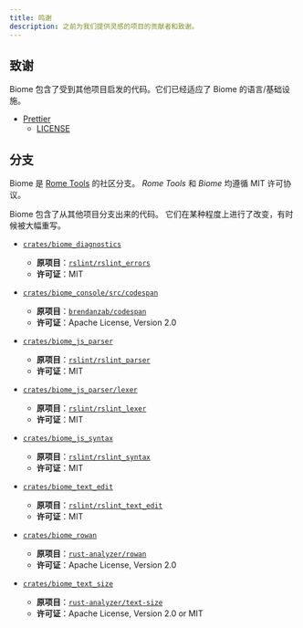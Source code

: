 ```yaml
---
title: 鸣谢
description: 之前为我们提供灵感的项目的贡献者和致谢。
---
```



<Contributors />

## 致谢

Biome 包含了受到其他项目启发的代码。它们已经适应了 Biome 的语言/基础设施。

- [Prettier](https://github.com/prettier/prettier/)
  - [LICENSE](https://github.com/biomejs/biome/blob/main/crates/biome_js_formatter/LICENSE)

## 分支

Biome 是 [Rome Tools](https://github.com/biomejs/biome/) 的社区分支。
_Rome Tools_ 和 _Biome_ 均遵循 MIT 许可协议。

Biome 包含了从其他项目分支出来的代码。
它们在某种程度上进行了改变，有时候被大幅重写。

- [`crates/biome_diagnostics`](https://github.com/biomejs/biome/tree/main/crates/biome_diagnostics)

  - **原项目**：[`rslint/rslint_errors`](https://github.com/rslint/rslint/tree/master/crates/rslint_errors)
  - **许可证**：MIT

- [`crates/biome_console/src/codespan`](https://github.com/biomejs/biome/tree/main/crates/biome_console/src/codespan)

  - **原项目**：[`brendanzab/codespan`](https://github.com/brendanzab/codespan)
  - **许可证**：Apache License, Version 2.0

- [`crates/biome_js_parser`](https://github.com/biomejs/biome/tree/main/crates/biome_js_parser)

  - **原项目**：[`rslint/rslint_parser`](https://github.com/rslint/rslint/tree/master/crates/rslint_parser)
  - **许可证**：MIT

- [`crates/biome_js_parser/lexer`](https://github.com/biomejs/biome/tree/main/crates/biome_js_parser/src/lexer)

  - **原项目**：[`rslint/rslint_lexer`](https://github.com/rslint/rslint/tree/master/crates/rslint_lexer)
  - **许可证**：MIT

- [`crates/biome_js_syntax`](https://github.com/biomejs/biome/tree/main/crates/biome_js_syntax)

  - **原项目**：[`rslint/rslint_syntax`](https://github.com/rslint/rslint/tree/master/crates/rslint_syntax)
  - **许可证**：MIT

- [`crates/biome_text_edit`](https://github.com/biomejs/biome/tree/main/crates/biome_text_edit)

  - **原项目**：[`rslint/rslint_text_edit`](https://github.com/rslint/rslint/tree/master/crates/rslint_text_edit)
  - **许可证**：MIT

- [`crates/biome_rowan`](https://github.com/biomejs/biome/tree/main/crates/biome_rowan)

  - **原项目**：[`rust-analyzer/rowan`](https://github.com/rust-analyzer/rowan)
  - **许可证**：Apache License, Version 2.0

- [`crates/biome_text_size`](https://github.com/biomejs/biome/tree/main/crates/biome_text_size)

  - **原项目**：[`rust-analyzer/text-size`](https://github.com/rust-analyzer/text-size)
  - **许可证**：Apache License, Version 2.0 or MIT
